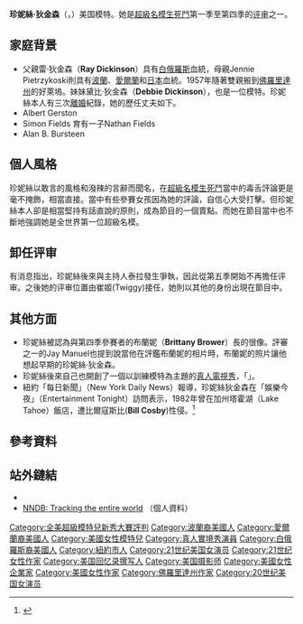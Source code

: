 {{noteTA
|1=zh-cn:狄金森; zh-tw:狄金森; zh-hk:狄堅遜;
|2=zh-cn:全美超级模特儿新秀大赛; zh-tw:超級名模生死鬥; zh-hk:全美超級模特兒新秀大賽;
|3=zh-cn:評判; zh-tw:評審; zh-hk:評審;
}}

{{Infobox Model
| name          = 珍妮絲·狄金森<br>Janice Dickinson
| image         = Janice_Dickinson_2014.jpg
| imagesize     =  
| caption       = 狄金森於2014年7月
| birthname     = Janice Doreen Dickinson
| birthdate     = {{Birth date and age|1955|2|15|df=yes}}
| location      = {{US}}[[紐約|紐約]][[布魯克林區|布魯克林區]]
| deathdate     = 
| deathplace    = 
| height        = {{Height|ft=5|in=10}}<ref name=FMD>{{cite web |url=http://www.fashionmodeldirectory.com/models/Janice_Dickinson |title=Profile of fashion model Janice Dickinson |accessdate=2008-07-15 |archive-date=2016-06-03 |archive-url=https://web.archive.org/web/20160603084243/http://www.fashionmodeldirectory.com/models/Janice_Dickinson |dead-url=no }}</ref>
| weight        = 
| haircolor     = 榛褐色<ref name=FMD/>
| eyecolor      = 黑色<ref name=FMD/>
| measurements  = 34-23-34
| dress size    = 
| shoesize      = 
| agency        =
| alias(es)     = 
| spouse        = 
| homepage      = 
}}
'''珍妮絲·狄金森'''（'''{{lang-en|Janice Dickinson}}'''，{{bd|1955年|2月15日|catIdx=珍}}）美国模特。她是[[超級名模生死鬥|超級名模生死鬥]]第一季至第四季的[[评审|评审]]之一。

==家庭背景==
* 父親雷·狄金森（'''Ray Dickinson'''）具有[[白俄羅斯|白俄羅斯]]血統，母親Jennie Pietrzykoski則具有[[波蘭|波蘭]]、[[愛爾蘭|愛爾蘭]]和[[日本|日本]]血統。1957年隨著雙親搬到[[佛羅里達州|佛羅里達州]]的好萊塢。妹妹黛比·狄金森（'''Debbie Dickinson'''），也是一位模特。珍妮絲本人有三次[[離婚|離婚]]紀錄，她的歷任丈夫如下。
*Albert Gerston 
*Simon Fields 育有一子Nathan Fields
*Alan B. Bursteen

==個人風格==
珍妮絲以敢言的風格和潑辣的言辭而聞名，在[[超級名模生死鬥|超級名模生死鬥]]當中的毒舌評論更是毫不掩飾，相當直接。當中有些參賽女孩因為她的評論，自信心大受打擊。但珍妮絲本人卻是相當堅持有話直說的原則，成為節目的一個賣點。而她在節目當中也不斷地強調她是全世界第一位超級名模。

==卸任评审==
有消息指出，珍妮絲後來與主持人泰拉發生爭執，因此從第五季開始不再擔任评审。之後她的评审位置由崔姬(Twiggy)接任，她則以其他的身份出現在節目中。

==其他方面==
* 珍妮絲被認為與第四季參賽者的布蘭妮（'''Brittany Brower'''）長的很像。評審之一的Jay Manuel也提到說當他在評鑑布蘭妮的相片時，布蘭妮的照片讓他想起早期的珍妮絲·狄金森。
* 珍妮絲後來自己也開創了一個以訓練模特為主題的[[真人電視秀|真人電視秀]]，「{{le|The Janice Dickinson Modeling Agency}}」。
*紐約「每日新聞」（New York Daily News）報導，珍妮絲狄金森在「娛樂今夜」（Entertainment Tonight）訪問表示，1982年曾在加州塔霍湖（Lake Tahoe）飯店，遭比爾寇斯比('''Bill Cosby''')性侵。<ref>{{Cite web|title=Janice Dickinson Claims Bill Cosby Sexually Assaulted Her 32 Years Ago|url=https://www.usmagazine.com/celebrity-news/news/janice-dickinson-claims-bill-cosby-sexually-assaulted-her-20141811/|access-date=2022-02-12|date=2014-11-19|work=Us Weekly|language=en-US|archive-date=2022-02-12|archive-url=https://web.archive.org/web/20220212125316/https://www.usmagazine.com/celebrity-news/news/janice-dickinson-claims-bill-cosby-sexually-assaulted-her-20141811/|dead-url=no}}</ref>

==參考資料==
{{Reflist}}

==站外鏈結==
*{{imdb name|id=0225528|name=珍妮絲·狄金森}}
* [http://www.nndb.com/people/491/000047350/ NNDB: Tracking the entire world] {{Wayback|url=http://www.nndb.com/people/491/000047350/ |date=20061202234001 }} （個人資料）

{{America's Next Top Model}}

{{Authority control}}
{{DEFAULTSORT:Dickinson, Janice}}
[[Category:全美超級模特兒新秀大賽評判|Category:全美超級模特兒新秀大賽評判]]
[[Category:波蘭裔美國人|Category:波蘭裔美國人]]
[[Category:愛爾蘭裔美國人|Category:愛爾蘭裔美國人]]
[[Category:美國女性模特兒|Category:美國女性模特兒]]
[[Category:真人實境秀演員|Category:真人實境秀演員]]
[[Category:白俄羅斯裔美國人|Category:白俄羅斯裔美國人]]
[[Category:紐約市人|Category:紐約市人]]
[[Category:21世纪美国女演员|Category:21世纪美国女演员]]
[[Category:21世纪女性作家|Category:21世纪女性作家]]
[[Category:美国回忆录撰写人|Category:美国回忆录撰写人]]
[[Category:美国摄影师|Category:美国摄影师]]
[[Category:美國女性企業家|Category:美國女性企業家]]
[[Category:美國女性作家|Category:美國女性作家]]
[[Category:佛羅里達州作家|Category:佛羅里達州作家]]
[[Category:20世纪美国女演员|Category:20世纪美国女演员]]